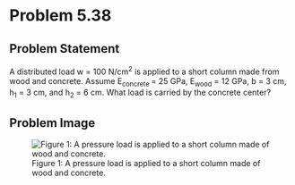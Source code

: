 # Problem 5.38 {.unnumbered}

## Problem Statement
A distributed load w = 100 N/cm<sup>2</sup> is applied to a short column made from wood and concrete. Assume E<sub>concrete </sub>= 25 GPa, E<sub>wood</sub> = 12 GPa, b = 3 cm, h<sub>1</sub> = 3 cm, and h<sub>2</sub> = 6 cm. What load is carried by the concrete center?

## Problem Image

![Figure 1: A pressure load is applied to a short column made of wood and concrete. ](images/248.png){fig-alt="A pressure load is applied to a short column made of wood and concrete. Concerete is the center of the column and it is surrounded by wood. The side of the column is 3 * b, with the width of the wood, concrete, and wood each being b. The other side of the column is h[1] + h[2] + h[1], with the length of the wood being h[1] and the length of the concrete being h[2]."}